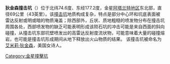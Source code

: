{{Infobox crater
| title       = 狄金森撞击坑
| image       = Venus Dickinson Crater.jpg
| image_size  = 200px
| caption     = 狄金森撞击坑雷达成像图
| globe       = 金星
| coordinates = {{coord|74.6|N|177.2|E|globe:venus_type:landmark|display=inline,title}}
| diameter    = {{convert|69|km}}
| eponym      = [[艾米莉·狄金森|艾米莉·狄金森]]
}}
'''狄金森撞击坑'''（{{lang-en|Dickinson}}）位于北纬74.6度、东经177.2度，金星[[阿塔兰特地区|阿塔兰特地区]]东北部，直径69公里（43英里）。该[[撞击坑|撞击坑]]地质构成复杂，特点是部分中心环和坑底表面被雷达反射或明或暗的物质淹盖；除西部外，丘状、质地粗糙的喷发物分布在撞击坑周围各处，西部喷发物的缺乏可能表明形成该陨石坑的冲击可能是来自西面的斜向碰撞，从撞击坑东部坑壁喷发出的高雷达反射度流状物，可能意味着大量的碰撞熔岩，也可能是撞击坑形成期间从地下释放出火山物质的结果。
该撞击坑被命名为[[艾米莉·狄金森|艾米莉·狄金森]]，美国女诗人。

{{Venus}}
[[Category:金星撞擊坑|Category:金星撞擊坑]]
{{venus-stub}}